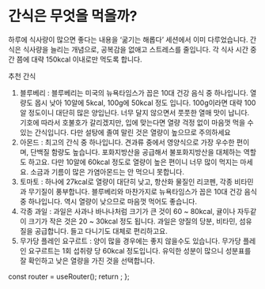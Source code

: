 # 간식은 무엇을 먹을까?

하루에 식사량이 많으면 좋다는 내용을 ‘굶기는 해롭다’ 세션에서 이미 다루었습니다. 간식은 식사량을 늘리는 개념으로, 공복감을 없애고 스트레스를 줄입니다. 각 식사 시간 중간 쯤에 대략 150kcal 이내로만 먹도록 합니다.

추천 간식

1. 블루베리 : 블루베리는 미국의 뉴욕타임스가 꼽은 10대 건강 음식 중 하나입니다. 열량도 몹시 낮아 10알에 5kcal, 100g에 50kcal 정도 입니다. 100g이라면 대략 100알 정도이니 대단히 많은 양입닌다. 너무 달지 않으면서 풋풋한 열매 맛이 납니다. 기호에 따라서 호불호가 갈리겠지만, 입에 맞는다면 열량 걱정 없이 마음껏 먹을 수 있는 간식입니다. 다만 설탕에 졸여 말린 것은 열량이 높으므로 주의하세요
2. 아몬드 : 최고의 간식 중 하나입니다. 견과류 중에서 영양식으로 가장 우수한 편이며, 단백질 함량도 높습니다. 포화지방산을 공급해서 불포화지방산을 대체하는 역할도 하고요. 다만 10알에 60kcal 정도로 열량이 높은 편이니 너무 많이 먹지는 마세요. 소금과 기름이 많은 가염아몬드는 안 먹으니 못합니다.
3. 토마토 : 하나에 27kcal로 열량이 대단히 낮고, 항산화 물질인 리코펜, 각종 비타민과 무기질이 풍부합니다. 블루베리와 마찬가지로 뉴욕타임스가 꼽은 10대 건강 음식 중 하나입니다. 역시 열량이 낮으므로 마음껏 먹어도 좋습니다.
4. 각종 과일 : 과일은 사과나 바나나처럼 크기가 큰 것이 60 ~ 80kcal, 귤이나 자두같이 크기가 작은 것은 20 ~ 30kcal 정도 됩니다. 과일은 양질의 당분, 비타민, 섬유질을 공급합니다. 들고 다니기도 대체로 편리하고요.
5. 무가당 플레인 요구르트 : 양이 많을 경우에는 좋지 않을수도 있습니다. 무가당 플레인 요구르트는 1회 섭취량 당 60kcal 정도입니다. 유익한 성분이 많으니 성분표를 잘 확인하고 낮은 열량을 가진 것을 선택합니다.



  const router = useRouter();
  return <PageKey route={router.pathname} />;
};

<Final />
